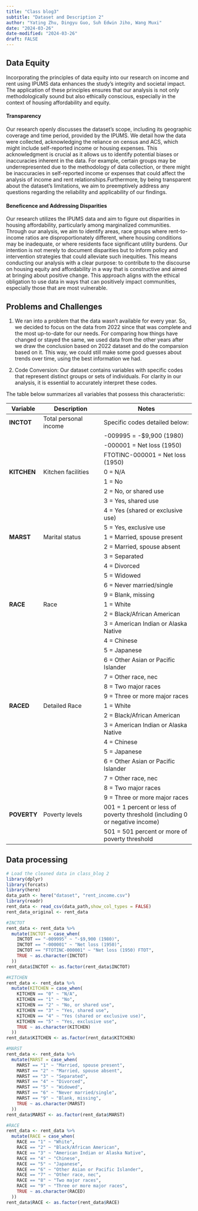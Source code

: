 ```yaml
---
title: "Class blog3"
subtitle: "Dataset and Description 2"
author: "Yating Zhu, Dingyu Guo, Suh Edwin Jiho, Wang Muxi"
date: "2024-03-26"
date-modified: "2024-03-26"
draft: FALSE
---
```

## Data Equity 
Incorporating the principles of data equity into our research on income and rent using IPUMS data enhances the study's integrity and societal impact. The application of these principles ensures that our analysis is not only methodologically sound but also ethically conscious, especially in the context of housing affordability and equity.

#### Transparency 
Our research openly discusses the dataset's scope, including its geographic coverage and time period, provided by the IPUMS. We detail how the data were collected, acknowledging the reliance on census and ACS, which might include self-reported income or housing expenses. This acknowledgment is crucial as it allows us to identify potential biases or inaccuracies inherent in the data. For example, certain groups may be underrepresented due to the methodology of data collection, or there might be inaccuracies in self-reported income or expenses that could affect the analysis of income and rent relationships.Furthermore, by being transparent about the dataset's limitations, we aim to preemptively address any questions regarding the reliability and applicability of our findings. 

#### Beneficence and Addressing Disparities
Our research utilizes the IPUMS data and aim to figure out disparities in housing affordability, particularly among marginalized communities. Through our analysis, we aim to identify areas, race groups where rent-to-income ratios are disproportionately different, where housing conditions may be inadequate, or where residents face significant utility burdens. Our intention is not merely to document disparities but to inform policy and intervention strategies that could alleviate such inequities. This means conducting our analysis with a clear purpose: to contribute to the discourse on housing equity and affordability in a way that is constructive and aimed at bringing about positive change. This approach aligns with the ethical obligation to use data in ways that can positively impact communities, especially those that are most vulnerable.

## Problems and Challenges 
1. We ran into a problem that the data wasn't available for every year. So, we decided to focus on the data from 2022 since that was complete and the most up-to-date for our needs. For comparing how things have changed or stayed the same, we used data from the other years after we draw the conclusion based on 2022 dataset and do the comparsion based on it. This way, we could still make some good guesses about trends over time, using the best information we had.

2. Code Conversion: Our dataset contains variables with specific codes that represent distinct groups or sets of individuals. For clarity in our analysis, it is essential to accurately interpret these codes. 

The table below summarizes all variables that possess this characteristic:

| Variable   | Description                                | Notes                                                             |
|------------|--------------------------------------------|-------------------------------------------------------------------|
| **INCTOT**     | Total personal income                      | Specific codes detailed below:                                    |
|            |                                            | -009995 = -$9,900 (1980)                                           |
|            |                                            | -000001 = Net loss (1950)                                          |
|            |                                            | FTOTINC-000001 = Net loss (1950)                                   |
| **KITCHEN**    | Kitchen facilities                         | 0 = N/A                                                            |
|            |                                            | 1 = No                                                            |
|            |                                            | 2 = No, or shared use                                              |
|            |                                            | 3 = Yes, shared use                                                |
|            |                                            | 4 = Yes (shared or exclusive use)                                  |
|            |                                            | 5 = Yes, exclusive use                                             |
| **MARST**      | Marital status                             | 1 = Married, spouse present                                        |
|            |                                            | 2 = Married, spouse absent                                         |
|            |                                            | 3 = Separated                                                      |
|            |                                            | 4 = Divorced                                                       |
|            |                                            | 5 = Widowed                                                        |
|            |                                            | 6 = Never married/single                                           |
|            |                                            | 9 = Blank, missing                                                 |
| **RACE**       | Race                                       | 1 = White                                                          |
|            |                                            | 2 = Black/African American                                         |
|            |                                            | 3 = American Indian or Alaska Native                               |
|            |                                            | 4 = Chinese                                                        |
|            |                                            | 5 = Japanese                                                       |
|            |                                            | 6 = Other Asian or Pacific Islander                                |
|            |                                            | 7 = Other race, nec                                                |
|            |                                            | 8 = Two major races                                                |
|            |                                            | 9 = Three or more major races                                      |
| **RACED**      | Detailed Race                              | 1 = White                                                          |
|            |                                            | 2 = Black/African American                                         |
|            |                                            | 3 = American Indian or Alaska Native                               |
|            |                                            | 4 = Chinese                                                        |
|            |                                            | 5 = Japanese                                                       |
|            |                                            | 6 = Other Asian or Pacific Islander                                |
|            |                                            | 7 = Other race, nec                                                |
|            |                                            | 8 = Two major races                                                |
|            |                                            | 9 = Three or more major races                                      |
| **POVERTY**    | Poverty levels                             | 001 = 1 percent or less of poverty threshold (including 0 or negative income) |
|            |                                            | 501 = 501 percent or more of poverty threshold                     |


## Data processing 
```r
# Load the cleaned data in class_blog 2
library(dplyr)
library(forcats)
library(here)
data_path <- here("dataset", "rent_income.csv")
library(readr)
rent_data <- read_csv(data_path,show_col_types = FALSE)
rent_data_original <- rent_data
```


```r
#INCTOT
rent_data <- rent_data %>%
  mutate(INCTOT = case_when(
    INCTOT == "-009995" ~ "-$9,900 (1980)",
    INCTOT == "-000001" ~ "Net loss (1950)",
    INCTOT == "FTOTINC-000001" ~ "Net loss (1950) FTOT",
    TRUE ~ as.character(INCTOT)
  ))
rent_data$INCTOT <- as.factor(rent_data$INCTOT)
```
```r
#KITCHEN
rent_data <- rent_data %>%
  mutate(KITCHEN = case_when(
    KITCHEN == "0" ~ "N/A",
    KITCHEN == "1" ~ "No",
    KITCHEN == "2" ~ "No, or shared use",
    KITCHEN == "3" ~ "Yes, shared use",
    KITCHEN == "4" ~ "Yes (shared or exclusive use)",
    KITCHEN == "5" ~ "Yes, exclusive use",
    TRUE ~ as.character(KITCHEN)
  ))
rent_data$KITCHEN <- as.factor(rent_data$KITCHEN)
```
```r
#MARST
rent_data <- rent_data %>%
  mutate(MARST = case_when(
    MARST == "1" ~ "Married, spouse present",
    MARST == "2" ~ "Married, spouse absent",
    MARST == "3" ~ "Separated",
    MARST == "4" ~ "Divorced",
    MARST == "5" ~ "Widowed",
    MARST == "6" ~ "Never married/single",
    MARST == "9" ~ "Blank, missing",
    TRUE ~ as.character(MARST)
  ))
rent_data$MARST <- as.factor(rent_data$MARST)
```
```r
#RACE
rent_data <- rent_data %>%
  mutate(RACE = case_when(
    RACE == "1" ~ "White",
    RACE == "2" ~ "Black/African American",
    RACE == "3" ~ "American Indian or Alaska Native",
    RACE == "4" ~ "Chinese",
    RACE == "5" ~ "Japanese",
    RACE == "6" ~ "Other Asian or Pacific Islander",
    RACE == "7" ~ "Other race, nec",
    RACE == "8" ~ "Two major races",
    RACE == "9" ~ "Three or more major races",
    TRUE ~ as.character(RACED) 
  ))
rent_data$RACE <- as.factor(rent_data$RACE)
```




